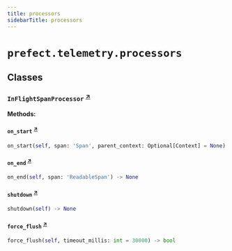 ```yaml
---
title: processors
sidebarTitle: processors
---
```


# `prefect.telemetry.processors`

## Classes

### `InFlightSpanProcessor` <sup><a href="https://github.com/prefecthq/prefect/blob/main/src/prefect/telemetry/processors.py#L13" target="_blank">↗</a></sup>

**Methods:**

#### `on_start` <sup><a href="https://github.com/prefecthq/prefect/blob/main/src/prefect/telemetry/processors.py#L41" target="_blank">↗</a></sup>

```python
on_start(self, span: 'Span', parent_context: Optional[Context] = None) -> None
```

#### `on_end` <sup><a href="https://github.com/prefecthq/prefect/blob/main/src/prefect/telemetry/processors.py#L47" target="_blank">↗</a></sup>

```python
on_end(self, span: 'ReadableSpan') -> None
```

#### `shutdown` <sup><a href="https://github.com/prefecthq/prefect/blob/main/src/prefect/telemetry/processors.py#L54" target="_blank">↗</a></sup>

```python
shutdown(self) -> None
```

#### `force_flush` <sup><a href="https://github.com/prefecthq/prefect/blob/main/src/prefect/telemetry/processors.py#L59" target="_blank">↗</a></sup>

```python
force_flush(self, timeout_millis: int = 30000) -> bool
```
